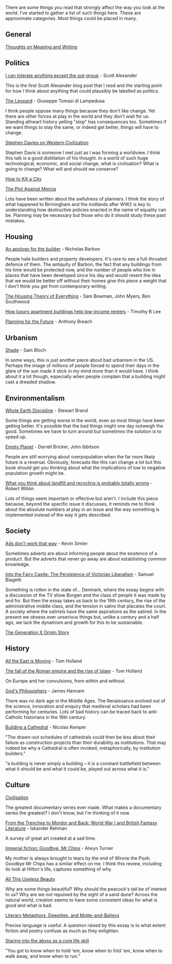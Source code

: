 There are some things you read that strongly affect the way you look at the world. I've started to gather a list of such things here. These are approximate categories. Most things could be placed in many.

## General

[Thoughts on Meaning and Writing](https://mattlakeman.org/2020/10/06/thoughts-on-meaning-and-writing)

## Politics

[I can tolerate anything except the out-group](https://slatestarcodex.com/2014/09/30/i-can-tolerate-anything-except-the-outgroup/) - Scott Alexander

This is the first Scott Alexander blog post that I read and the starting point for how I think about anything that could plausibly be labelled as politics.

[The Leopard](https://uk.bookshop.org/a/3247/9780099512158) - Giuseppe Tomasi di Lampedusa

I think people oppose many things because they don't like change. Yet there are other forces at play in the world and they don't wait for us. Standing athwart history yelling "stop" has consequences too. Sometimes if we want things to stay the same, or indeed get better, things will have to change.

[Stephen Davies on Western Civilization](https://www.youtube.com/watch?v=xNOyramDh0I)

Stephen Davis is someone I met just as I was forming a worldview. I think this talk is a good distillation of his thought. In a world of such huge technological, economic, and social change, what is civilisation? What is going to change? What will and should we conserve?

[How to Kill a City](https://www.economist.com/blighty/2013/05/31/how-to-kill-a-city)

[The Plot Against Mercia](https://unherd.com/2020/09/the-plot-against-mercia/)

Lots have been written about the awfulness of planners. I think the story of what happened to Birmingham and the midlands after WW2 is key to understanding how destructive policies enacted in the name of equality can be. Planning may be necessary but those who do it should study these past mistakes.

## Housing

[An apology for the builder](https://quod.lib.umich.edu/e/eebo/A30880.0001.001?rgn=main;view=fulltext) - Nicholas Barbon

People hate builders and property developers. It's rare to see a full-throated defence of them. The antiquity of Barbon, the fact that any buildings from his time would be protected now, and the number of people who live in places that have been developed since his day and would resent the idea that we would be better off without their homes give this piece a weight that I don't think you get from contemporary writing.

[The Housing Theory of Everything](https://www.worksinprogress.co/issue/the-housing-theory-of-everything/) - Sam Bowman, John Myers, Ben Southwood

[How luxury apartment buildings help low-income renters](https://fullstackeconomics.com/how-luxury-apartment-buildings-help-low-income-renters/) - Timothy B Lee

[Planning for the Future](https://www.centreforcities.org/publication/planning-for-the-future/) - Anthony Breach

## Urbanism

[Shade](https://placesjournal.org/article/shade-an-urban-design-mandate/) - Sam Bloch

In some ways, this is just another piece about bad urbanism in the US. Perhaps the image of millions of people forced to spend their days in the glare of the sun made it stick in my mind more than it would have. I think about it a lot though, especially when people complain that a building might cast a dreaded shadow.

## Environmentalism

[Whole Earth Discipline](https://uk.bookshop.org/a/3247/9781843548164) - Stewart Brand

Some things are getting worse in the world, even as most things have been getting better. It's possible that the bad things might one day outweigh the good. Sometimes we have to turn around but sometimes the solution is to speed up.

[Empty Planet](https://uk.bookshop.org/a/3247/9781472142979) - Darrell Bricker, John Ibbitson

People are still worrying about overpopulation when the far more likely future is a reversal. Obviously, forecasts like this can change a lot but this book should get you thinking about what the implications of low to negative population growth might be.

[What you think about landfill and recycling is probably totally wrong](https://medium.com/@robertwiblin/what-you-think-about-landfill-and-recycling-is-probably-totally-wrong-3a6cf57049ce) -
Robert Wiblin

Lots of things seem important or effective but aren't. I include this piece because, beyond the specific issue it discusses, it reminds me to think about the absolute numbers at play in an issue and the way something is implemented instead of the way it gets described.

## Society

[Ads don't work that way](https://meltingasphalt.com/ads-dont-work-that-way/) - Kevin Simler

Sometimes adverts are about informing people about the existence of a product. But the adverts that never go away are about establishing common knowledge.

[Into the Fairy Castle: The Persistence of Victorian Liberalism](https://americanaffairsjournal.org/2021/08/into-the-fairy-castle-the-persistence-of-victorian-liberalism/) - Samuel Biagetti

Something is rotten in the state of... Denmark, where the essay begins with a discussion of the TV show Borgen and the class of people it was made by and for. But then the essay takes us back to the 19th century, the rise of the administrative middle class, and the tension in satire that placates the court. A society where the satirists have the same aspirations as the satired. In the present we obsess over unserious things but, unlike a century and a half ago, we lack the dynamism and growth for this to be sustainable.

[The Generation X Origin Story](https://spottedtoad.wordpress.com/2019/10/12/the-generation-x-origin-story/)

## History

[All the East is Moving](https://www.firstthings.com/article/2016/08/all-the-east-is-moving) - Tom Holland

[The fall of the Roman empire and the rise of Islam](https://www.theguardian.com/books/2012/mar/30/fall-roman-empire-rise-islam) - Tom Holland

On Europe and her convulsions, from within and without.

[God's Philosophers](https://uk.bookshop.org/a/3247/9781848311503) - James Hannam

There was no dark age in the Middle Ages. The Renaissance evolved out of the science, innovation and enquiry that medieval scholars had been performing for centuries. Lots of bad history can be traced back to anti-Catholic historians in the 18th century.

[Building a Cathedral](https://theprepared.org/features-feed/2019/4/28/building-a-cathedral) - Nicolas Kemper

"The drawn-out schedules of cathedrals could then be less about their failure as construction projects than their durability as institutions. That may indeed be why a Cathedral is often invoked, metaphorically, by institution builders."

"a building is never simply a building – it is a constant battlefield between what it should be and what it could be, played out across what it is."

## Culture

[Civilisation](https://www.amazon.co.uk/Civilisation-Complete-DVD-Kenneth-Clark/dp/B00077284C)

The greatest documentary series ever made. What makes a documentary series the greatest? I don't know, but I'm thinking of it now.

[From the Trenches to Mordor and Back: World War I and British Fantasy Literature](https://warontherocks.com/2018/10/from-the-trenches-to-mordor-and-back-world-war-i-and-british-fantasy-literature/) - Iskander Rehman

A survey of great art created at a sad time.

[Imperial fiction: Goodbye, Mr Chips](https://thelionandunicorn.wordpress.com/2020/12/14/imperial-fiction-goodbye-mr-chips/) - Alwyn Turner

My mother is always brought to tears by the end of Winnie the Pooh. Goodbye Mr Chips has a similar effect on me. I think this review, including its look at Hilton's life, captures something of why.

[All This Useless Beauty](https://wayofthedodo.substack.com/p/all-this-useless-beauty)

Why are some things beautiful? Why should the peacock's tail be of interest to us? Why are we not repulsed by the sight of a sand dune? Across the natural world, creation seems to have some consistent ideas for what is good and what is bad.

[Literary Metaphors, Deepities, and Motte-and-Baileys](https://benmgarfinkel.blog/2017/09/16/metaphors-deepities-and-motte-and-baileys/)

Precise language is useful. A question raised by this essay is to what extent fiction and poetry confuse as much as they enlighten.

[Staring into the abyss as a core life skill](https://www.benkuhn.net/abyss/)

"You got to know when to hold 'em, know when to fold 'em, know when to walk away, and know when to run."
